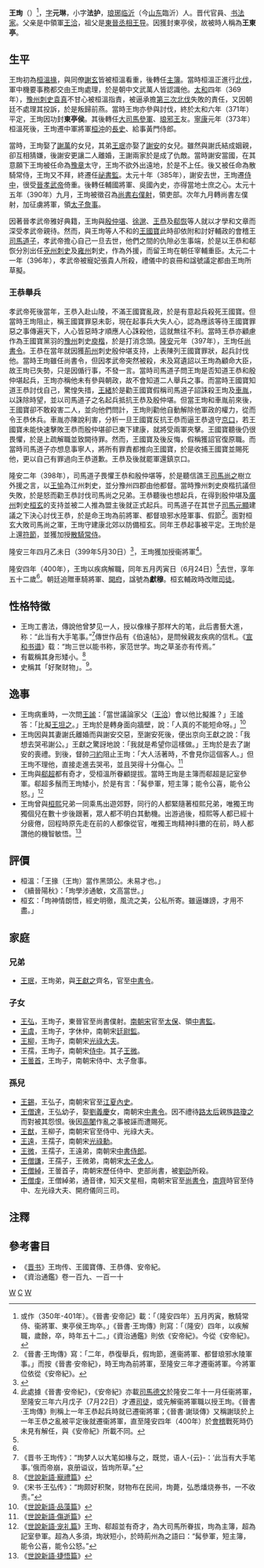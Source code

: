 {{Otheruses|other=名为王珣的其他人物|王珣 (成化進士)}}
{{Otheruses|other=名为王东亭的其他人物|王东亭}}

'''王珣'''（{{bd|349年||400年|6月24日|catIdx=W}}）<ref name=a>或作（350年-401年）。《晉書·安帝記》載：「（隆安四年）五月丙寅，散騎常侍、衞將軍、東亭侯王珣卒。」《晉書·王珣傳》則寫：「（隆安）四年，以疾解職，歲餘，卒，時年五十二。」《資治通鑑》則依《安帝紀》。今從《安帝紀》。</ref>，[[表字|字]]'''元琳'''，小字'''法护'''，[[琅琊|琅琊]][[临沂|临沂]]（今[[山东|山东]]臨沂）人。晋代官員、[[书法家|书法家]]。父亲是中領軍[[王洽|王洽]]，祖父是[[東晉|東晉]][[丞相|丞相]][[王导|王导]]。因獲封東亭侯，故被時人稱為'''王東亭'''。

==生平 ==
王珣初為[[桓溫|桓溫]][[掾|掾]]，與同僚[[謝玄|謝玄]]皆被桓溫看重，後轉任[[主簿|主簿]]。當時桓溫正進行[[桓溫北伐|北伐]]，軍中機要事務都交由王珣處理，於是朝中文武萬人皆認識他。[[太和_(東晉)|太和]]四年（369年），[[豫州|豫州]][[刺史|刺史]][[袁真|袁真]]不甘心被桓溫指責，被逼承擔[[桓溫北伐#第三次北伐|第三次北伐]]失敗的責任，又因朝廷不處理其投訴，於是叛歸前燕。當時王珣亦參與討伐，終於太和六年（371年）平定，王珣因功封'''東亭侯'''。其後轉任[[大司馬|大司馬]][[參軍|參軍]]、[[司馬道子|琅邪王]]友。[[寧康|寧康]]元年（373年）桓溫死後，王珣遷中軍將軍[[桓沖|桓沖]]的[[長史|長史]]、給事黃門侍郎。

當時，王珣娶了[[謝萬|謝萬]]的女兒，其弟[[王珉_(東晉)|王珉]]亦娶了[[謝安|謝安]]的女兒。雖然與謝氏結成姻親，卻互相猜嫌，後謝安更讓二人離婚，王謝兩家於是成了仇敵。當時謝安當國，在其意願下王珣被任命為[[豫章|豫章]]太守，王珣不欲外出遠地，於是不上任。後又被任命為散騎常侍，王珣又不拜，終遷任[[祕書監|祕書監]]。太元十年（385年），謝安去世，王珣遷[[侍中|侍中]]，很受[[晉孝武帝|晉孝武帝]]倚重。後轉任輔國將軍、吳國內史，亦得當地士庶之心。太元十五年（390年）九月，王珣被徵召為[[尚書僕射|尚書右僕射]]，領吏部。次年九月轉尚書左僕射，加征虜將軍，領[[太子詹事|太子詹事]]。

因著晉孝武帝雅好典籍，王珣與[[殷仲堪|殷仲堪]]、[[徐邈|徐邈]]、[[王恭|王恭]]及[[郗恢|郗恢]]等人就以才學和文章而深受孝武帝親待。然而，與王珣等人不和的[[王國寶|王國寶]]此時卻依附和討好輔政的會稽王[[司馬道子|司馬道子]]，孝武帝擔心自己一旦去世，他們之間的仇隙必生事端，於是以王恭和郗恢分別出任[[兗州|兗州]][[刺史|刺史]]及[[雍州|雍州]]刺史，作為外援，而留王珣在朝任宰輔重臣。太元二十一年（396年），孝武帝被寵妃張貴人所殺，禮儀中的哀冊和諡號議定都由王珣所草擬。

=== 王恭舉兵 ===
孝武帝死後當年，王恭入赴山陵，不滿王國寶亂政，於是有意起兵殺死王國寶。但當時王珣阻止，稱王國寶罪惡未彰，現在起事兵大失人心，認為應該等待王國寶罪惡之事傳遍天下，人心皆惡時才順應人心誅殺他，這就無往不利。當時王恭亦顧慮作為王國寶黨羽的[[豫州|豫州]]刺史[[庾楷|庾楷]]，於是打消念頭。[[隆安|隆安]]元年（397年），王珣任[[尚書令|尚書令]]。王恭在當年就因獲[[荊州|荊州]]刺史殷仲堪支持，上表陳列王國寶罪狀，起兵討伐他。當時王珣雖任尚書令，但因孝武帝突然被殺，未及寫遺詔以王珣為顧命大臣，故王珣已失勢，只是因偱行事，不發一言。當時司馬道子問王珣是否知道王恭和殷仲堪起兵，王珣亦稱他未有參與朝政，故不會知道二人舉兵之事。而當時王國寶知道王恭討伐自己，驚惶失措，[[王緒|王緒]]於是勸王國寶假稱司馬道子詔誅殺王珣及[[車胤|車胤]]，以誅除時望，並以司馬道子之名起兵抵抗王恭及殷仲堪。但當王珣和車胤前來後，王國寶卻不敢殺害二人，並向他們問計，王珣則勸他自動解除他軍政的權力，從而令王恭休兵。車胤亦陳說利害，分析一旦王國寶反抗王恭而逼王恭退守[[京口|京口]]，若王國寶未能快速擊敗王恭而殷仲堪卻已東下建康，就將受兩軍夾擊。王國寶聽後仍很畏懼，於是上疏解職並致闕待罪。然而，王國寶及後反悔，假稱獲詔官復原職。而當時司馬道子亦想息事寧人，將所有罪責都推向王國寶，於是收捕王國寶並賜死他，更以自己有罪過向王恭道歉。王恭及後就罷軍還鎮京口。

隆安二年（398年），司馬道子畏懼王恭和殷仲堪等，於是聽信譙王[[司馬尚之|司馬尚之]]樹立外援之言，以[[王愉|王愉]]為江州刺史，並分豫州四郡由他都督。當時豫州刺史庾楷抗議但失敗，於是怒而勸王恭討伐司馬尚之兄弟。王恭聽後也想起兵，在得到殷仲堪及[[廣州|廣州]]刺史[[桓玄|桓玄]]的支持並被二人推為盟主後就正式起兵。司馬道子在其世子[[司馬元顯|司馬元顯]]建議之下決心討伐王恭，於是命王珣為前將軍、都督琅邪水陸軍事、假節<ref>《晉書·王珣傳》寫：「二年，恭復舉兵，假珣節，進衞將軍、都督琅邪水陵軍事。」而按《晉書·安帝紀》，時王珣為前將軍，至隆安三年才遷衞將軍。今將軍位依從《安帝紀》。</ref>。面對桓玄大敗司馬尚之軍，王珣守建康北郊以防備桓玄。同年王恭起事被平定。王珣於是上還[[符節|符節]]，並獲加授[[散騎常侍|散騎常侍]]。

隆安三年四月乙未日（399年5月30日）<ref name=b>{{Cite web |url=http://sinocal.sinica.edu.tw/ |title=兩千年中西曆轉換 |accessdate=2011-05-29 |archive-date=2018-06-15 |archive-url=https://web.archive.org/web/20180615004633/http://sinocal.sinica.edu.tw/ |dead-url=yes }}</ref>，王珣獲加授衞將軍<ref>此處據《晉書·安帝紀》，《安帝紀》亦載[[司馬德文|司馬德文]]於隆安二年十一月任衞將軍，至隆安三年六月戊子（7月22日）才遷[[司徒|司徒]]，或先解衞將軍職以授王珣。《晉書·王珣傳》則稱上一年王恭起兵時就已遷衞將軍；《晉書·謝琰傳》又稱謝琰於上一年王恭之亂被平定後就遷衞將軍，直至隆安四年（400年）於[[會稽|會稽]]戰死時仍未見有解任，與《安帝紀》所載不同。</ref>。

隆安四年（400年），王珣以疾病解職，同年五月丙寅日（6月24日）<ref name=b/>去世，享年五十二歲<ref name=a/>。朝廷追贈車騎將軍、[[開府|開府]]，諡號為'''獻穆'''。桓玄輔政時改贈[[司徒|司徒]]。

== 性格特徵 ==
*王珣工書法，傳說他曾梦见一人，授以像椽子那样大的笔，此后書藝大進，称：“此当有大手笔事。”<ref>《晋书·王珣传》：“珣梦人以大笔如椽与之，既觉，语人-{云}-：‘此当有大手笔事。’俄而帝崩，哀册谥议，皆珣所草。”</ref>傳世作品有《伯遠帖》，是問候親友疾病的信札。《[[宣和书谱|宣和书谱]]》载：“珣三世以能书称，家范世学。珣之草圣亦有传焉。”
*有載稱其身形矮小。<ref name=c>《[[s:世說新語/寵禮|世說新語·寵禮篇]]》</ref>
*史稱其「好聚财物」。<ref>《宋书·王弘传》：“珣颇好积聚，财物布在民间，珣薨，弘悉燔烧券书，一不收责。”</ref>。

{{Wide image|The Calligraphy Model Boyuan by Wang Xun.jpg|2000px|王珣《[[伯远帖|伯远帖]]》，现藏于北京故宫博物院|dir=rtl}}

== 逸事 ==
*王珣病重時，一次問[[王謐|王謐]]：「當世議論家父（[[王洽_(東晉)|王洽]]）會以他比擬誰？」王謐答：「比擬[[王坦之|王坦之]]。」王珣於是轉身面向牆壁，說：「人真的不能短命呀。」<ref>《[[s:世說新語/品藻|世說新語·品藻篇]]》</ref>
*王珣因與其妻謝氏離婚而與謝安交惡，至謝安死後，便出京向王獻之說：「我想去哭弔謝公。」王獻之驚訝地說：「我就是希望你這樣做。」王珣於是去了謝安的喪禮。到後，督帥[[刁約|刁約]]阻止王珣：「大人活著時，不會見你這個客人。」但王珣不理他，直接走進去哭弔，並且哭得十分傷心。<ref>《[[s:世說新語/傷逝|世說新語·傷逝篇]]》</ref>
*王珣與[[郗超|郗超]]都有奇才，受桓溫所眷顧提拔。當時王珣是主簿而郗超是記室參軍。郗超多鬚而王珣矮小，於是有言：「髯參軍，短主簿；能令公喜，能令公怒。」<ref>《[[s:世說新語/宠礼|世說新語·宠礼篇]]》王珣、郗超並有奇才，為大司馬所眷拔，珣為主簿，超為記室參軍。超為人多須，珣狀短小，於時荊州為之語曰：“髯參軍，短主簿，能令公喜，能令公怒。” </ref>
*王珣曾與[[桓熙|桓熙]]兄弟一同乘馬出遊郊野，同行的人都緊隨著桓熙兄弟，唯獨王珣獨個兒在數十步後跟著，眾人都不明白其動機。出游過後，桓熙等人都已經十分疲倦，回程時原先走在前的人都像從官，唯獨王珣精神抖擻的在前，時人都讚他的機智敏悟。<ref>《[[s:世說新語/捷悟|世說新語·捷悟篇]]》</ref>

== 評價 ==
*桓溫：「王掾（王珣）當作黑頭公。未易才也。」
*《續晉陽秋》：「珣學涉通敏，文高當世。」
*桓玄：「珣神情朗悟，經史明徹，風流之美，公私所寄。雖逼嫌謗，才用不盡。」
== 家庭 ==
{{main|琅邪王氏世系图}}
=== 兄弟 ===
*[[王珉|王珉]]，王珣弟，與[[王獻之|王獻之]]齊名，官至[[中書令|中書令]]。

=== 子女 ===
*[[王弘|王弘]]，王珣子，東晉官至尚書僕射。[[南朝宋|南朝宋]]官至[[太保|太保]]、領[[中書監|中書監]]。
*[[王虞|王虞]]，王珣子，字休仲，南朝宋[[廷尉監|廷尉監]]。
*[[王柳|王柳]]，王珣子，南朝宋[[光祿大夫|光祿大夫]]。
*王孺，王珣子，南朝宋[[侍中|侍中]]。其子[[王微_(刘宋)|王微]]。
*[[王曇首|王曇首]]，王珣子，南朝宋侍中、太子詹事。

=== 孫兒 ===
*[[王錫|王錫]]，王弘子，南朝宋官至[[江夏|江夏]][[內史|內史]]。
*[[王僧達|王僧達]]，王弘幼子，娶[[劉義慶|劉義慶]]女，南朝宋[[中書令|中書令]]。因不禮待[[路惠男|路太后]]親族[[路瓊之|路瓊之]]而對被其怨恨。後因[[高闍|高闍]]作亂之事被誣而遭賜死。
*[[王猷|王猷]]，王柳子，南朝宋官至侍中、光祿大夫。
*[[王遠|王遠]]，王孺子，南朝宋[[光祿勳|光祿勳]]。
*[[王微|王微]]，王孺子，王遠弟，南朝宋[[中書侍郎|中書侍郎]]。
*[[王僧謙|王僧謙]]，王孺子，王微弟，南朝宋[[太子舍人|太子舍人]]。
*[[王僧綽|王僧綽]]，王曇首子，南朝宋歷任侍中、吏部尚書，被[[劉劭_(劉宋)|劉劭]]所殺。
*[[王僧虔|王僧虔]]，王僧綽弟，通音律，知天文星相，南朝宋官至[[尚書令|尚書令]]，[[南齊|南齊]]時官至侍中、左光祿大夫、開府儀同三司。

==注釋==
{{reflist|2}}

==參考書目==
* 《[[晋书|晋书]]》王珣传、王國寶傳、王恭傳、安帝紀。
*《資治通鑑》卷一百九、一百一十

[[Category:晉朝書法家|W]]
[[Category:琅邪王氏|C]]
[[Category:晉朝政治人物|W]]